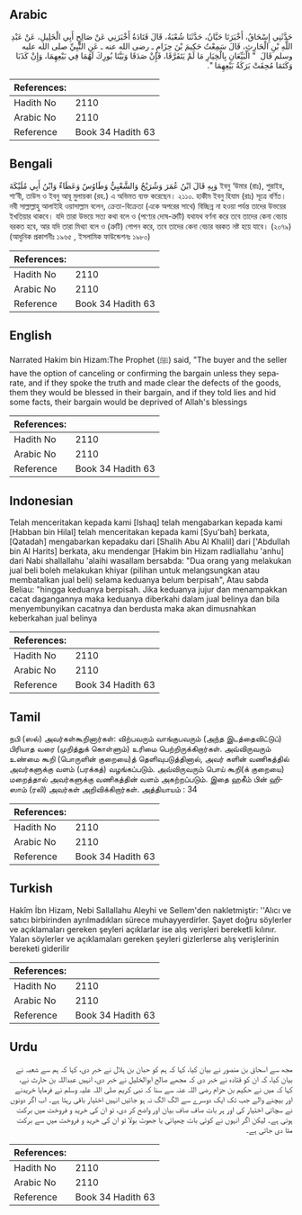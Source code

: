 ## Arabic


<div dir="rtl" lang="ar" style={{fontSize:'larger',backgroundColor:'#f8f9fa',padding:20}}>
حَدَّثَنِي إِسْحَاقُ، أَخْبَرَنَا حَبَّانُ، حَدَّثَنَا شُعْبَةُ، قَالَ قَتَادَةُ أَخْبَرَنِي عَنْ صَالِحٍ أَبِي الْخَلِيلِ، عَنْ عَبْدِ اللَّهِ بْنِ الْحَارِثِ، قَالَ سَمِعْتُ حَكِيمَ بْنَ حِزَامٍ ـ رضى الله عنه ـ عَنِ النَّبِيِّ صلى الله عليه وسلم قَالَ ‏ "‏ الْبَيِّعَانِ بِالْخِيَارِ مَا لَمْ يَتَفَرَّقَا، فَإِنْ صَدَقَا وَبَيَّنَا بُورِكَ لَهُمَا فِي بَيْعِهِمَا، وَإِنْ كَذَبَا وَكَتَمَا مُحِقَتْ بَرَكَةُ بَيْعِهِمَا ‏"‏‏.‏
</div>
<div style={{backgroundColor:'#f8f9fa',padding:20, marginBottom: 10}}><table> <thead> <tr> <th>References:</th> <th></th> </tr> </thead> <tbody><tr><td>Hadith No</td><td>2110</td></tr><tr><td>Arabic No</td><td>2110</td></tr><tr><td>Reference</td><td>Book 34 Hadith 63</td></tr></tbody></table></div>

## Bengali


<div dir="ltr" lang="bn" style={{fontSize:'larger',backgroundColor:'#f8f9fa',padding:20}}>
وَبِهِ قَالَ ابْنُ عُمَرَ وَشُرَيْحٌ وَالشَّعْبِيُّ وَطَاوُسٌ وَعَطَاءٌ وَابْنُ أَبِي مُلَيْكَةَ ইবনু ‘উমার (রাঃ), শুরাইহ, শা‘বী, তাউস ও ইবনু আবূ মুলায়কা (রহ.) এ অভিমত ব্যক্ত করেছেন। ২১১০. হাকীম ইবনু হিযাম (রাঃ) সূত্রে বর্ণিত। নবী সাল্লাল্লাহু আলাইহি ওয়াসাল্লাম বলেন, ক্রেতা-বিক্রেতা (একে অপরের সাথে) বিচ্ছিন্ন না হওয়া পর্যন্ত তাদের উভয়ের ইখতিয়ার থাকবে। যদি তারা উভয়ে সত্য কথা বলে ও (পণ্যের দোষ-ত্রুটি) যথাযথ বর্ণনা করে তবে তাদের কেনা বেচায় বরকত হবে, আর যদি তারা মিথ্যা বলে ও (ত্রুটি) গোপন করে, তবে তাদের কেনা বেচার বরকত নষ্ট হয়ে যাবে। (২০৭৯) (আধুনিক প্রকাশনীঃ ১৯৬৫ , ইসলামিক ফাউন্ডেশনঃ ১৯৮০)
</div>
<div style={{backgroundColor:'#f8f9fa',padding:20, marginBottom: 10}}><table> <thead> <tr> <th>References:</th> <th></th> </tr> </thead> <tbody><tr><td>Hadith No</td><td>2110</td></tr><tr><td>Arabic No</td><td>2110</td></tr><tr><td>Reference</td><td>Book 34 Hadith 63</td></tr></tbody></table></div>

## English


<div dir="ltr" lang="en" style={{fontSize:'larger',backgroundColor:'#f8f9fa',padding:20}}>
Narrated Hakim bin Hizam:The Prophet (ﷺ) said, "The buyer and the seller have the option of canceling or confirming the bargain unless they separate, and if they spoke the truth and made clear the defects of the goods, them they would be blessed in their bargain, and if they told lies and hid some facts, their bargain would be deprived of Allah's blessings
</div>
<div style={{backgroundColor:'#f8f9fa',padding:20, marginBottom: 10}}><table> <thead> <tr> <th>References:</th> <th></th> </tr> </thead> <tbody><tr><td>Hadith No</td><td>2110</td></tr><tr><td>Arabic No</td><td>2110</td></tr><tr><td>Reference</td><td>Book 34 Hadith 63</td></tr></tbody></table></div>

## Indonesian


<div dir="ltr" lang="id" style={{fontSize:'larger',backgroundColor:'#f8f9fa',padding:20}}>
Telah menceritakan kepada kami [Ishaq] telah mengabarkan kepada kami [Habban bin Hilal] telah menceritakan kepada kami [Syu'bah] berkata, [Qatadah] mengabarkan kepadaku dari [Shalih Abu Al Khalil] dari ['Abdullah bin Al Harits] berkata, aku mendengar [Hakim bin Hizam radliallahu 'anhu] dari Nabi shallallahu 'alaihi wasallam bersabda: "Dua orang yang melakukan jual beli boleh melakukan khiyar (pilihan untuk melangsungkan atau membatalkan jual beli) selama keduanya belum berpisah", Atau sabda Beliau: "hingga keduanya berpisah. Jika keduanya jujur dan menampakkan cacat dagangannya maka keduanya diberkahi dalam jual belinya dan bila menyembunyikan cacatnya dan berdusta maka akan dimusnahkan keberkahan jual belinya
</div>
<div style={{backgroundColor:'#f8f9fa',padding:20, marginBottom: 10}}><table> <thead> <tr> <th>References:</th> <th></th> </tr> </thead> <tbody><tr><td>Hadith No</td><td>2110</td></tr><tr><td>Arabic No</td><td>2110</td></tr><tr><td>Reference</td><td>Book 34 Hadith 63</td></tr></tbody></table></div>

## Tamil


<div dir="ltr" lang="ta" style={{fontSize:'larger',backgroundColor:'#f8f9fa',padding:20}}>
நபி (ஸல்) அவர்கள்கூறினார்கள்: விற்பவரும் வாங்குபவரும் (அந்த இடத்தைவிட்டுப்) பிரியாத வரை (முறித்துக் கொள்ளும்) உரிமை பெற்றிருக்கிறார்கள். அவ்விருவரும் உண்மை கூறி (பொருளின் குறையை)த் தெளிவுபடுத்தினால், அவர் களின் வணிகத்தில் அவர்களுக்கு வளம் (பரக்கத்) வழங்கப்படும். அவ்விருவரும் பொய் கூறி(க் குறையை) மறைத்தால் அவர்களுக்கு வணிகத்தின் வளம் அகற்றப்படும். இதை ஹகீம் பின் ஹிஸாம் (ரலி) அவர்கள் அறிவிக்கிறார்கள். அத்தியாயம் : 34
</div>
<div style={{backgroundColor:'#f8f9fa',padding:20, marginBottom: 10}}><table> <thead> <tr> <th>References:</th> <th></th> </tr> </thead> <tbody><tr><td>Hadith No</td><td>2110</td></tr><tr><td>Arabic No</td><td>2110</td></tr><tr><td>Reference</td><td>Book 34 Hadith 63</td></tr></tbody></table></div>

## Turkish


<div dir="ltr" lang="tr" style={{fontSize:'larger',backgroundColor:'#f8f9fa',padding:20}}>
Hakîm İbn Hizam, Nebi Sallallahu Aleyhi ve Sellem'den nakletmiştir: ''Alıcı ve satıcı birbirinden ayrılmadıkları sürece muhayyerdirler. Şayet doğru söylerler ve açıklamaları gereken şeyleri açıklarlar ise alış verişleri bereketli kılınır. Yalan söylerler ve açıklamaları gereken şeyleri gizlerlerse alış verişlerinin bereketi giderilir
</div>
<div style={{backgroundColor:'#f8f9fa',padding:20, marginBottom: 10}}><table> <thead> <tr> <th>References:</th> <th></th> </tr> </thead> <tbody><tr><td>Hadith No</td><td>2110</td></tr><tr><td>Arabic No</td><td>2110</td></tr><tr><td>Reference</td><td>Book 34 Hadith 63</td></tr></tbody></table></div>

## Urdu


<div dir="rtl" lang="ur" style={{fontSize:'larger',backgroundColor:'#f8f9fa',padding:20}}>
مجھ سے اسحاق بن منصور نے بیان کیا، کہا کہ ہم کو حبان بن ہلال نے خبر دی، کہا کہ ہم سے شعبہ نے بیان کیا، کہ ان کو قتادہ نے خبر دی کہ مجھے صالح ابوالخلیل نے خبر دی، انہیں عبداللہ بن حارث نے، کہا کہ میں نے حکیم بن حزام رضی اللہ عنہ سے سنا کہ نبی کریم صلی اللہ علیہ وسلم نے فرمایا خریدنے اور بیچنے والے جب تک ایک دوسرے سے الگ الگ نہ ہو جائیں انہیں اختیار باقی رہتا ہے۔ اب اگر دونوں نے سچائی اختیار کی اور ہر بات صاف صاف بیان اور واضح کر دی، تو ان کی خرید و فروخت میں برکت ہوتی ہے۔ لیکن اگر انہوں نے کوئی بات چھپائی یا جھوٹ بولا تو ان کی خرید و فروخت میں سے برکت مٹا دی جاتی ہے۔
</div>
<div style={{backgroundColor:'#f8f9fa',padding:20, marginBottom: 10}}><table> <thead> <tr> <th>References:</th> <th></th> </tr> </thead> <tbody><tr><td>Hadith No</td><td>2110</td></tr><tr><td>Arabic No</td><td>2110</td></tr><tr><td>Reference</td><td>Book 34 Hadith 63</td></tr></tbody></table></div>